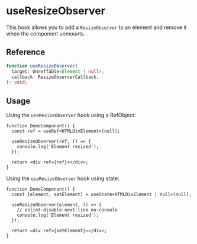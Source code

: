 
<Meta title="hooks/useResizeObserver" />

# useResizeObserver

This hook allows you to add a `ResizeObserver` to an element and remove it when the component
unmounts.

## Reference

```ts
function useResizeObserver(
  target: Unreffable<Element | null>,
  callback: ResizeObserverCallback,
): void;
```

## Usage

Using the `useResizeObserver` hook using a RefObject:

```tsx
function DemoComponent() {
  const ref = useRef<HTMLDivElement>(null);

  useResizeObserver(ref, () => {
    console.log('Element resized');
  });

  return <div ref={ref}></div>;
}
```

Using the `useResizeObserver` hook using state:

```tsx
function DemoComponent() {
  const [element, setElement] = useState<HTMLDivElement | null>(null);

  useResizeObserver(element, () => {
    // eslint-disable-next-line no-console
    console.log('Element resized');
  });

  return <div ref={setElement}></div>;
}
```
